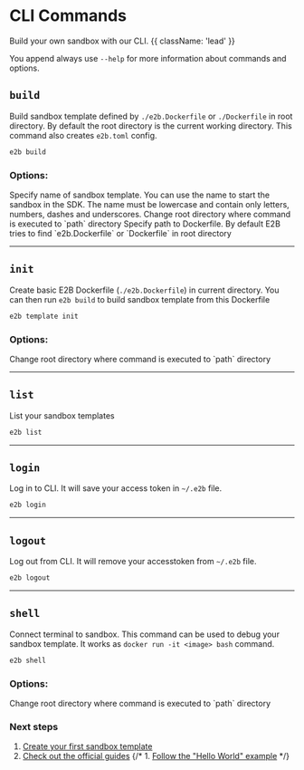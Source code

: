 # CLI Commands

Build your own sandbox with our CLI. {{ className: 'lead' }}

You append always use `--help` for more information about commands and options.

## `build`

Build sandbox template defined by `./e2b.Dockerfile` or `./Dockerfile` in root directory. By default the root directory is the current working directory. This command also creates `e2b.toml` config.

```bash
e2b build
```

### Options:

<Properties>
  <Property name="name" type="-n --name">
    Specify name of sandbox template. You can use the name to start the sandbox in the SDK. The name must be lowercase and contain only letters, numbers, dashes and underscores.
  </Property>
  <Property name="path" type="-p --path">
    Change root directory where command is executed to `path` directory
  </Property>
  <Property name="dockerfile" type="-d --dockerfile">
    Specify path to Dockerfile. By default E2B tries to find `e2b.Dockerfile` or `Dockerfile` in root directory
  </Property>
</Properties>

---

## `init`

Create basic E2B Dockerfile (`./e2b.Dockerfile`) in current directory. You can then run `e2b build` to build sandbox template from this Dockerfile

```bash
e2b template init
```

### Options:

<Properties>
  <Property name="path" type="-p --path">
    Change root directory where command is executed to `path` directory
  </Property>
</Properties>

---

## `list`

List your sandbox templates

```bash
e2b list
```

---

## `login`

Log in to CLI. It will save your access token in `~/.e2b` file.

```bash
e2b login
```

---

## `logout`

Log out from CLI. It will remove your accesstoken from `~/.e2b` file.

```bash
e2b logout
```

---

## `shell`

Connect terminal to sandbox. This command can be used to debug your sandbox template. It works as `docker run -it <image> bash` command.

```bash
e2b shell
```

### Options:

<Properties>
  <Property name="path" type="-p --path">
    Change root directory where command is executed to `path` directory
  </Property>
</Properties>

### Next steps

1. [Create your first sandbox template](/sandbox/templates/overview)
1. [Check out the official guides](/guides/custom-sandbox)
{/* 1. [Follow the "Hello World" example](/guides/) */}
